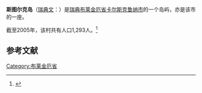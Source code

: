 '''斯图尔克岛'''（[[瑞典文|瑞典文]]：{{lang|sv|Sturkö}}）是[[瑞典|瑞典]][[布莱金厄省|布莱金厄省]][[卡尔斯克鲁纳市|卡尔斯克鲁纳市]]的一个岛屿，亦是该市的一座{{link-en|瑞典城区|urban areas in Sweden|村庄}}。

截至2005年，该村共有人口1,293人。<ref name="scb">{{cite web |title=Tätorternas landareal, folkmängd och invånare per km<sup>2</sup> 2000 och 2005 |publisher=[[瑞典统计局|瑞典统计局]] |url=http://www.scb.se/statistik/MI/MI0810/2005A01B/T%E4torternami0810tab1.xls |format=xls |language=sv |accessdate=2008-08-27 |archive-date=2011-08-23 |archive-url=https://www.webcitation.org/619NtRc58?url=http://www.scb.se/statistik/MI/MI0810/2005A01B/T%E4torternami0810tab1.xls |dead-url=no }}</ref>

==参考文献==
{{reflist}}

{{Blekinge-geo-stub}}
{{Localities in Karlskrona Municipality}}

{{DEFAULTSORT:Sturkö}}
[[Category:布莱金厄省|Category:布莱金厄省]]
